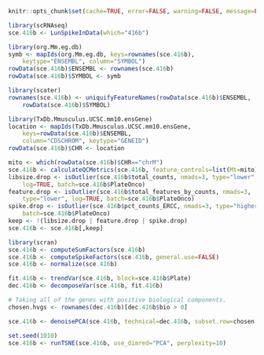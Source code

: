 ```r
knitr::opts_chunk$set(cache=TRUE, error=FALSE, warning=FALSE, message=FALSE)
```

```r
library(scRNAseq)
sce.416b <- LunSpikeInData(which="416b") 
```

```r
library(org.Mm.eg.db)
symb <- mapIds(org.Mm.eg.db, keys=rownames(sce.416b), 
    keytype="ENSEMBL", column="SYMBOL")
rowData(sce.416b)$ENSEMBL <- rownames(sce.416b)
rowData(sce.416b)$SYMBOL <- symb

library(scater)
rownames(sce.416b) <- uniquifyFeatureNames(rowData(sce.416b)$ENSEMBL, 
    rowData(sce.416b)$SYMBOL)

library(TxDb.Mmusculus.UCSC.mm10.ensGene)
location <- mapIds(TxDb.Mmusculus.UCSC.mm10.ensGene, 
    keys=rowData(sce.416b)$ENSEMBL, 
    column="CDSCHROM", keytype="GENEID")
rowData(sce.416b)$CHR <- location
```

```r
mito <- which(rowData(sce.416b)$CHR=="chrM")
sce.416b <- calculateQCMetrics(sce.416b, feature_controls=list(Mt=mito))
libsize.drop <- isOutlier(sce.416b$total_counts, nmads=3, type="lower", 
    log=TRUE, batch=sce.416b$PlateOnco)
feature.drop <- isOutlier(sce.416b$total_features_by_counts, nmads=3, 
    type="lower", log=TRUE, batch=sce.416b$PlateOnco)
spike.drop <- isOutlier(sce.416b$pct_counts_ERCC, nmads=3, type="higher",
    batch=sce.416b$PlateOnco)
keep <- !(libsize.drop | feature.drop | spike.drop)
sce.416b <- sce.416b[,keep]
```

```r
library(scran)
sce.416b <- computeSumFactors(sce.416b)
sce.416b <- computeSpikeFactors(sce.416b, general.use=FALSE)
sce.416b <- normalize(sce.416b)
```

```r
fit.416b <- trendVar(sce.416b, block=sce.416b$Plate)
dec.416b <- decomposeVar(sce.416b, fit.416b)

# Taking all of the genes with positive biological components.
chosen.hvgs <- rownames(dec.416b)[dec.416b$bio > 0]
```

```r
sce.416b <- denoisePCA(sce.416b, technical=dec.416b, subset.row=chosen.hvgs)

set.seed(1010)
sce.416b <- runTSNE(sce.416b, use_dimred="PCA", perplexity=10)
```

